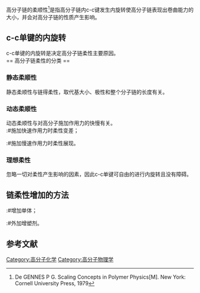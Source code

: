 {{expert|time=2014-05-19T04:48:15+00:00}}
{{unreferenced|time=2014-05-19T04:48:15+00:00}}
高分子链的柔顺性<ref>De GENNES P G. Scaling Concepts in Polymer Physics[M]. New York: Cornell University Press, 1979</ref>是指高分子链内c-c键发生内旋转使高分子链表现出卷曲能力的大小，并会对高分子链的性质产生影响。<br />

== c-c单键的内旋转 ==
c-c单键的内旋转是决定高分子链柔性主要原因。<br />
== 高分子链柔性的分类 ==
=== 静态柔顺性 ===
静态柔顺性与链得柔性，取代基大小、极性和整个分子链的长度有关。
=== 动态柔顺性 ===
动态柔顺性与对高分子施加作用力的快慢有关。<br />
:#施加快速作用力时柔性变差；
:#施加慢速作用力时柔性展现。
=== 理想柔性 ===
忽略一切对柔性产生影响的因素，因此c-c单键可自由的进行内旋转且没有障碍。

== 链柔性增加的方法 ==
:#增加单体；
:#外加增塑剂。

[[Category:高分子化学|Category:高分子化学]]
[[Category:高分子物理学|Category:高分子物理学]]
== 参考文献 ==
<references/>